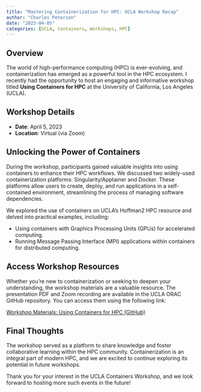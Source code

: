 ```yaml
---
title: "Mastering Containerization for HPC: UCLA Workshop Recap"
author: "Charles Peterson"
date: "2023-04-05"
categories: [UCLA, Containers, Workshops, HPC]
---
```


## Overview

The world of high-performance computing (HPC) is ever-evolving, and containerization has emerged as a powerful tool in the HPC ecosystem. I recently had the opportunity to host an engaging and informative workshop titled **Using Containers for HPC** at the University of California, Los Angeles (UCLA).

## Workshop Details

- **Date**: April 5, 2023
- **Location**: Virtual (via Zoom)

## Unlocking the Power of Containers

During the workshop, participants gained valuable insights into using containers to enhance their HPC workflows. We discussed two widely-used containerization platforms: Singularity/Apptainer and Docker. These platforms allow users to create, deploy, and run applications in a self-contained environment, streamlining the process of managing software dependencies.

We explored the use of containers on UCLA's Hoffman2 HPC resource and delved into practical examples, including:

- Using containers with Graphics Processing Units (GPUs) for accelerated computing.
- Running Message Passing Interface (MPI) applications within containers for distributed computing.

## Access Workshop Resources

Whether you're new to containerization or seeking to deepen your understanding, the workshop materials are a valuable resource. The presentation PDF and Zoom recording are available in the UCLA ORAC GitHub repository. You can access them using the following link:

[Workshop Materials: Using Containers for HPC (GitHub)](https://github.com/ucla-oarc-hpc/WS_containers)

## Final Thoughts

The workshop served as a platform to share knowledge and foster collaborative learning within the HPC community. Containerization is an integral part of modern HPC, and we are excited to continue exploring its potential in future workshops.

Thank you for your interest in the UCLA Containers Workshop, and we look forward to hosting more such events in the future!
